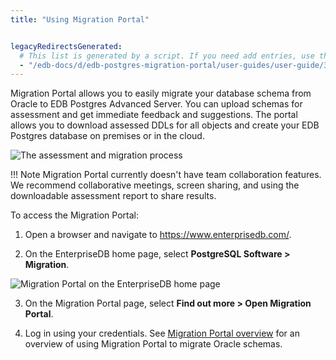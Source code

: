 ```yaml
---
title: "Using Migration Portal"


legacyRedirectsGenerated:
  # This list is generated by a script. If you need add entries, use the `legacyRedirects` key.
  - "/edb-docs/d/edb-postgres-migration-portal/user-guides/user-guide/3.0.1/mp_using_portal.html"
---
```


<div id="mp_using_portal" class="registered_link"></div>

Migration Portal allows you to easily migrate your database schema from Oracle to EDB Postgres Advanced Server. You can upload schemas for assessment and get immediate feedback and suggestions. The portal allows you to download assessed DDLs for all objects and create your EDB Postgres database on premises or in the cloud.

![The assessment and migration process](../images/mp_using_portal.png)

!!! Note
    Migration Portal currently doesn't have team collaboration features. We recommend collaborative meetings, screen sharing, and using the downloadable assessment report to share results.

To access the Migration Portal:

1.  Open a browser and navigate to <https://www.enterprisedb.com/>.

2.  On the EnterpriseDB home page, select **PostgreSQL Software > Migration**.

![Migration Portal on the EnterpriseDB home page](../images/mp_enterprisedb_website.png)

3. On the Migration Portal page, select **Find out more > Open Migration Portal**.

4.  Log in using your credentials. See [Migration Portal overview](03_mp_using_portal/03_migration_process) for an overview of using Migration Portal to migrate Oracle schemas.


